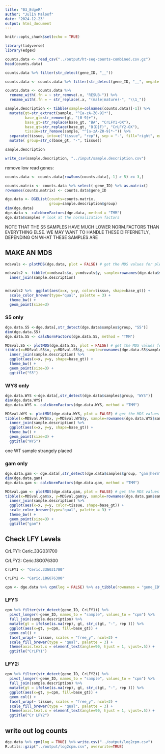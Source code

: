 ```yaml
---
title: "03_EdgeR"
author: "Julin Maloof"
date: "2024-12-23"
output: html_document
---
```


```r
knitr::opts_chunk$set(echo = TRUE)
```

```r
library(tidyverse)
library(edgeR)
```

```r
counts.data <- read_csv("../output/ht-seq-counts-combined.csv.gz")
head(counts.data)
```

```r
counts.data %>% filter(str_detect(gene_ID, "__"))
```
```r
counts.data <- counts.data %>% filter(str_detect(gene_ID, "__", negate = TRUE))
```

```r
counts.data <- counts.data %>%
  rename_with(.fn = ~ str_remove(.x, "RESUB-")) %>%
  rename_with(.fn = ~ str_replace(.x, "(male|mature)-", "\\1_"))
```


```r
sample.description <- tibble(sample=colnames(counts.data)[-1]) %>%
  mutate(gt=str_extract(sample, "^[a-zA-Z0-9]*"),
         base_gt=str_remove(gt, "[0-9]+"),
         base_gt=str_replace(base_gt, "BA", "CrLFY1-OX"),
         base_gt=str_replace(base_gt, "B(D|F)", "CrLFY2-OX"),
         tissue=str_remove(sample, "^[a-zA-Z0-9]*-")) %>%
  separate(tissue, into=c("tissue", "rep"), sep = "-", fill="right", extra="merge") %>%
  mutate( group=str_c(base_gt, "-", tissue))

sample.description

write_csv(sample.description, "../input/sample.description.csv")
```

remove low read genes:

```r
counts.data <- counts.data[rowSums(counts.data[,-1] > 5) >= 3,]
```

```r
counts.matrix <- counts.data %>% select(-gene_ID) %>% as.matrix()
rownames(counts.matrix) <- counts.data$gene_ID

dge.data <- DGEList(counts=counts.matrix, 
                    group=sample.description$group)
dim(dge.data) 
dge.data <- calcNormFactors(dge.data, method = "TMM")
dge.data$samples # look at the normalization factors
```

NOTE THAT THE S5 SAMPLES HAVE MUCH LOWER NORM.FACTORS THAN EVERYTHING ELSE.  WE MAY WANT TO HANDLE THESE DIFFERNETLY, DEPENDING ON WHAT THESE SAMPLES ARE

## MAKE AN MDS

```r
mdsvals <- plotMDS(dge.data, plot = FALSE) # get the MDS values for plotting
```


```r
mdsvals2 <- tibble(x=mdsvals$x, y=mdsvals$y, sample=rownames(dge.data$samples)) %>%
  inner_join(sample.description)


mdsvals2 %>%  ggplot(aes(x=x, y=y, color=tissue, shape=base_gt)) +
  scale_color_brewer(type="qual", palette = 3) +
  theme_bw() +
  geom_point(size=3) 
```

### S5 only

```r
dge.data.S5 <-dge.data[,str_detect(dge.data$samples$group, "S5")]
dim(dge.data.S5) 
dge.data.S5 <- calcNormFactors(dge.data.S5, method = "TMM")

MDSval.S5 <- plotMDS(dge.data.S5, plot = FALSE) # get the MDS values for plotting
tibble(x=MDSval.S5$x, y=MDSval.S5$y, sample=rownames(dge.data.S5$samples)) %>%
  inner_join(sample.description) %>% 
  ggplot(aes(x=x, y=y, shape=base_gt)) +
  theme_bw() +
  geom_point(size=3) +
  ggtitle("S5")
```

### WYS only

```r
dge.data.WYS <-dge.data[,str_detect(dge.data$samples$group, "WYS")]
dim(dge.data.WYS) 
dge.data.WYS <- calcNormFactors(dge.data.WYS, method = "TMM")

MDSval.WYS <- plotMDS(dge.data.WYS, plot = FALSE) # get the MDS values for plotting
tibble(x=MDSval.WYS$x, y=MDSval.WYS$y, sample=rownames(dge.data.WYS$samples)) %>%
  inner_join(sample.description) %>% 
  ggplot(aes(x=x, y=y, shape=base_gt)) +
  theme_bw() +
  geom_point(size=3) +
  ggtitle("WYS")
```

one WT sample strangely placed

### gam only

```r
dge.data.gam <- dge.data[,str_detect(dge.data$samples$group, "gam|herm")]
dim(dge.data.gam) 
dge.data.gam <- calcNormFactors(dge.data.gam, method = "TMM")

MDSval.gam <- plotMDS(dge.data.gam, plot = FALSE) # get the MDS values for plotting
tibble(x=MDSval.gam$x, y=MDSval.gam$y, sample=rownames(dge.data.gam$samples)) %>%
  inner_join(sample.description) %>% 
  ggplot(aes(x=x, y=y, color=tissue, shape=base_gt)) +
  scale_color_brewer(type="qual", palette = 3) +
  theme_bw() +
  geom_point(size=3) +
  ggtitle("gam")
```
## Check LFY Levels

CrLFY1: Ceric.33G031700

CrLFY2: Ceric.18G076300

```r
CrLFY1 <- "Ceric.33G031700" 

CrLFY2 <- "Ceric.18G076300"
```


```r
cpm <- dge.data %>% cpm(log = FALSE) %>% as_tibble(rownames = "gene_ID")
```

### LFY1:

```r
cpm %>% filter(str_detect(gene_ID, CrLFY1)) %>%
  pivot_longer(-gene_ID, names_to = "sample", values_to = "cpm") %>%
  full_join(sample.description) %>%
  mutate(gt = ifelse(is.na(rep), gt, str_c(gt, "-", rep ))) %>%
  ggplot(aes(x=gt, y=cpm, fill=base_gt)) +
  geom_col() +
  facet_wrap(~ tissue, scales = "free_y", ncol=2) +
  scale_fill_brewer(type = "qual", palette = 3) +
  theme(axis.text.x = element_text(angle=90, hjust = 1, vjust=.5)) +
  ggtitle("CrLFY1")
```
### LFY2:

```r
cpm %>% filter(str_detect(gene_ID, CrLFY2)) %>%
  pivot_longer(-gene_ID, names_to = "sample", values_to = "cpm") %>%
  full_join(sample.description) %>%
  mutate(gt = ifelse(is.na(rep), gt, str_c(gt, "-", rep ))) %>%
  ggplot(aes(x=gt, y=cpm, fill=base_gt)) +
  geom_col() +
  facet_wrap(~ tissue, scales = "free_y", ncol=2) +
  scale_fill_brewer(type = "qual", palette = 3) +
  theme(axis.text.x = element_text(angle=90, hjust = 1, vjust=.5)) +
  ggtitle("Cr LFY2")
```
## write out log counts

```r
dge.data %>% cpm(log = TRUE) %>% write.csv("../output/log2cpm.csv")
R.utils::gzip("../output/log2cpm.csv", overwrite=TRUE)
```

